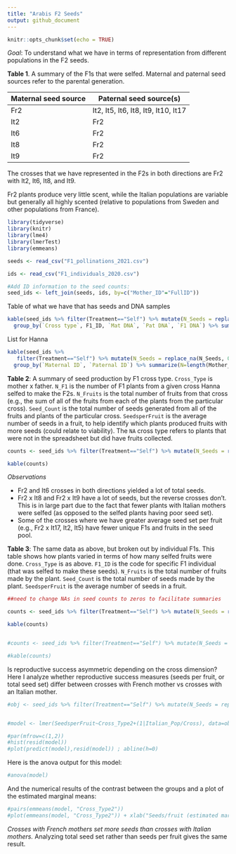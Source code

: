 ```yaml
---
title: "Arabis F2 Seeds"
output: github_document
---
```


```r
knitr::opts_chunk$set(echo = TRUE)
```

*Goal*: To understand what we have in terms of representation from different populations in the F2 seeds.

**Table 1**. A summary of the F1s that were selfed. Maternal and paternal seed sources refer to the parental generation.

Maternal seed source | Paternal seed source(s)
----------------------|----------------------
Fr2 | It2, It5, It6, It8, It9, It10, It17
It2 | Fr2
It6 | Fr2
It8 | Fr2
It9 | Fr2 

The crosses that we have represented in the F2s in both directions are Fr2 with It2, It6, It8, and It9.

Fr2 plants produce very little scent, while the Italian populations are variable but generally all highly scented (relative to populations from Sweden and other populations from France).

```r
library(tidyverse)
library(knitr)
library(lme4)
library(lmerTest)
library(emmeans)

seeds <- read_csv("F1_pollinations_2021.csv")

ids <- read_csv("F1_individuals_2020.csv")
```

```r
#Add ID information to the seed counts:
seed_ids <- left_join(seeds, ids, by=c("Mother_ID"="FullID"))
```


Table of what we have that has seeds and DNA samples

```r
kable(seed_ids %>% filter(Treatment=="Self") %>% mutate(N_Seeds = replace_na(N_Seeds, 0)) %>% filter(N_Seeds!=0) %>% mutate(F1_ID=Mother_ID) %>%  
  group_by(`Cross type`, F1_ID, `Mat DNA`, `Pat DNA`, `F1 DNA`) %>% summarize(Seeds=sum(N_Seeds)) %>% arrange(Seeds))
```



List for Hanna

```r
kable(seed_ids %>% 
   filter(Treatment=="Self") %>% mutate(N_Seeds = replace_na(N_Seeds, 0)) %>% filter(N_Seeds!=0) %>% 
  group_by(`Maternal ID`, `Paternal ID`) %>% summarize(N=length(Mother_ID)) %>% pivot_longer(cols = c(`Maternal ID`, `Paternal ID`), names_to = "Parents") %>% arrange(value) %>% distinct(value))


```


**Table 2**: A summary of seed production by F1 cross type. `Cross_Type` is mother x father. `N_F1` is the number of F1 plants from a given cross Hanna selfed to make the F2s. `N_Fruits` is the total number of fruits from that cross (e.g., the sum of all of the fruits from each of the plants from the particular cross). `Seed_Count` is the total number of seeds generated from all of the fruits and plants of the particular cross. `SeedsperFruit` is the average number of seeds in a fruit, to help identify which plants produced fruits with more seeds (could relate to viability). The `NA` cross type refers to plants that were not in the spreadsheet but did have fruits collected.

```r
counts <- seed_ids %>% filter(Treatment=="Self") %>% mutate(N_Seeds = replace_na(N_Seeds, 0)) %>% group_by(`Cross type`) %>% summarize(N_F1=length(unique(Mother_ID)), N_Fruits=length(Mother_ID), Seed_Count=sum(N_Seeds), SeedsperFruit=round(mean(N_Seeds), digits=0)) %>% filter(Seed_Count>0)

kable(counts)
```

*Observations*

* Fr2 and It6 crosses in both directions yielded a lot of total seeds.
* Fr2 x It8 and Fr2 x It9 have a lot of seeds, but the reverse crosses don't. This is in large part due to the fact that fewer plants with Italian mothers were selfed (as opposed to the selfed plants having poor seed set).
* Some of the crosses where we have greater average seed set per fruit (e.g., Fr2 x It17, It2, It5) have fewer unique F1s and fruits in the seed pool.

**Table 3**: The same data as above, but broken out by individual F1s. This table shows how plants varied in terms of how many selfed fruits were done. `Cross_Type` is as above. `F1_ID` is the code for specific F1 individual (that was selfed to make these seeds). `N_Fruits` is the total number of fruits made by the plant. `Seed_Count` is the total number of seeds made by the plant. `SeedsperFruit` is the average number of seeds in a fruit.

```r

##need to change NAs in seed counts to zeros to facilitate summaries

counts <- seed_ids %>% filter(Treatment=="Self") %>% mutate(N_Seeds = replace_na(N_Seeds, 0), F1_ID=Mother_ID, Cross_ID=New_ID) %>%  group_by(`Cross type`, Cross_ID) %>% summarize(N_plants=length(unique(Mother_ID)), N_Fruits=length(Mother_ID),Seed_Count=sum(N_Seeds), SeedsperFruit=round(mean(N_Seeds), digits=0)) %>% filter(!is.na(`Cross type`))

kable(counts)


#counts <- seed_ids %>% filter(Treatment=="Self") %>% mutate(N_Seeds = replace_na(N_Seeds, 0)) %>%  group_by(`Cross type`, New_ID) %>% summarize(N_plants=length(unique(`1st_Suffix`)),N_Fruits=length(ID),Seed_Count=sum(N_Seeds), SeedsperFruit=round(mean(N_Seeds), digits=0)) %>% filter(!is.na(`Cross type`))

#kable(counts)

```

Is reproductive success asymmetric depending on the cross dimension? Here I analyze whether reproductive success measures (seeds per fruit, or total seed set) differ between crosses with French mother vs crosses with an Italian mother. 

```r

#obj <- seed_ids %>% filter(Treatment=="Self") %>% mutate(N_Seeds = replace_na(N_Seeds, 0), F1_ID=Mother_ID) %>% group_by(Cross_Type, F1_ID) %>% summarize(N_Fruits=length(Mother_ID),Seed_Count=sum(N_Seeds), SeedsperFruit=mean(N_Seeds)) %>% filter(!is.na(Cross_Type)) %>% mutate(Cross_Type2 =if_else(str_detect(Cross_Type,"^Fr"), "Fr", "It")) %>% separate(F1_ID, c("Cross", "Individual")) %>% separate(Cross_Type, c("Mother", "Father"), sep="x") %>% mutate(Italian_Pop = if_else(str_detect(Mother, "^IT"), Mother, "NA")) %>% mutate(Italian_Pop = if_else(str_detect(Italian_Pop, "NA"), Father, Italian_Pop))


#model <- lmer(SeedsperFruit~Cross_Type2+(1|Italian_Pop/Cross), data=obj)

#par(mfrow=c(1,2))
#hist(resid(model))
#plot(predict(model),resid(model)) ; abline(h=0)

```

Here is the anova output for this model:
```r
#anova(model)
```

And the numerical results of the contrast between the groups and a plot of the estimated marginal means:

```r
#pairs(emmeans(model, "Cross_Type2"))
#plot(emmeans(model, "Cross_Type2")) + xlab("Seeds/fruit (estimated marginal mean)") + theme_classic()+scale_y_discrete("Country of the mother", c("Fr", "It"), c("France", "Italy"))
```

*Crosses with French mothers set more seeds than crosses with Italian mothers.* Analyzing total seed set rather than seeds per fruit gives the same result.


